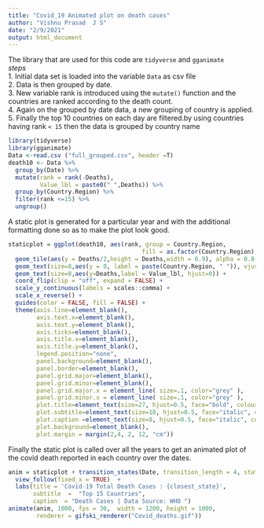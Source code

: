 ```yaml
---
title: "Covid_19 Animated plot on death cases"
author: "Vishnu Prasad  J S"
date: "2/9/2021"
output: html_document
---
```

The library that are used for this code are `tidyverse` and `gganimate`   
*steps*     
1. Initial data set is loaded into the variable `Data` as csv file    
2. Data is then grouped by date.  
3. New variable rank is introduced using the `mutate()` function and the countries are ranked according to the death count.  
4. Again on the grouped by date data, a new grouping of country is applied.  
5. Finally the top 10 countries on each day are filtered.by using countries having rank `< 15`
 then the data is grouped by country name   
 
```r

library(tidyverse)
library(gganimate)
Data <-read.csv ("full_grouped.csv", header =T) 
death10 <- Data %>%
  group_by(Date) %>%
  mutate(rank = rank(-Deaths),
         Value_lbl = paste0(" ",Deaths)) %>%
  group_by(Country.Region) %>% 
  filter(rank <=15) %>%
  ungroup()


```
A static plot is generated for a particular year and with the additional formatting done so as to make the plot look good.

```r
staticplot = ggplot(death10, aes(rank, group = Country.Region, 
                                      fill = as.factor(Country.Region), color = as.factor(Country.Region))) +
  geom_tile(aes(y = Deaths/2,height = Deaths,width = 0.9), alpha = 0.8, color = NA) +
  geom_text(size=8,aes(y = 0, label = paste(Country.Region, " ")), vjust = 0.2, hjust = 1) +
  geom_text(size=8,aes(y=Deaths,label = Value_lbl, hjust=0)) +
  coord_flip(clip = "off", expand = FALSE) +
  scale_y_continuous(labels = scales::comma) +
  scale_x_reverse() +
  guides(color = FALSE, fill = FALSE) +
  theme(axis.line=element_blank(),
        axis.text.x=element_blank(),
        axis.text.y=element_blank(),
        axis.ticks=element_blank(),
        axis.title.x=element_blank(),
        axis.title.y=element_blank(),
        legend.position="none",
        panel.background=element_blank(),
        panel.border=element_blank(),
        panel.grid.major=element_blank(),
        panel.grid.minor=element_blank(),
        panel.grid.major.x = element_line( size=.1, color="grey" ),
        panel.grid.minor.x = element_line( size=.1, color="grey" ),
        plot.title=element_text(size=27, hjust=0.5, face="bold", colour="black", vjust=-1),
        plot.subtitle=element_text(size=18, hjust=0.5, face="italic", color="grey"),
        plot.caption =element_text(size=8, hjust=0.5, face="italic", color="grey"),
        plot.background=element_blank(),
        plot.margin = margin(2,4, 2, 12, "cm"))

```

Finally the static plot is called over all the years to get an animated plot of the covid death reported in each country over the dates.

```r

anim = staticplot + transition_states(Date, transition_length = 4, state_length = 1) +
  view_follow(fixed_x = TRUE)  +
  labs(title = 'Covid-19 Total Death Cases : {closest_state}',  
       subtitle  =  "Top 15 Countries",
       caption  = "Death Cases | Data Source: WHO ")
animate(anim, 1000, fps = 30,  width = 1200, height = 1000, 
        renderer = gifski_renderer("Covid_deaths.gif"))
```